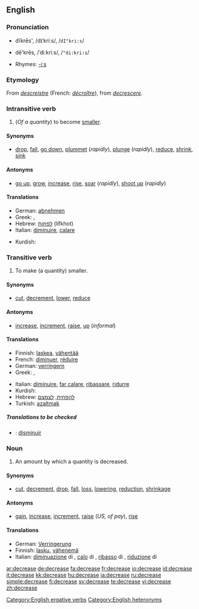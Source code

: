 ==English==

===Pronunciation===
*{{i-c|verb}} dĭkrēs', /dɪˈkriːs/, /<tt>dI"kri:s</tt>/
*{{i-c|noun}} dē'krēs, /ˈdiːkriːs/, /<tt>"di:kri:s</tt>/
*Rhymes: [[Rhymes:English:-iːs|-iːs]]

===Etymology===
From {{OF.}} ''[[descreistre]]'' (French: ''[[décroître]]''), from {{L.}} ''[[decrescere]]''.

===Intransitive verb===
{{rfc-trverb|Intransitive verb}}
{{en-verb|decreas|ing}}

# (''Of a quantity'') to become [[smaller]].

====Synonyms====
*{{i-c|become smaller}} [[drop]], [[fall]], [[go down]], [[plummet]] (''rapidly''), [[plunge]] (''rapidly''), [[reduce]], [[shrink]], [[sink]]

====Antonyms====
*{{i-c|become smaller}} [[go up]], [[grow]], [[increase]], [[rise]], [[soar]] (''rapidly''), [[shoot up]] (''rapidly'')

====Translations====
{{trans-top|become smaller}}
*German: [[abnehmen]]
*Greek: {{t|el|μειώνομαι}}, {{t|el|λιγοστεύω}}
*Hebrew: [[לפחות]] (lifkhot)
*Italian: [[diminuire]], [[calare]]
{{trans-mid}}
*Kurdish: {{KUchar|[[که‌م کردن]]}}
{{trans-bottom}}

===Transitive verb===
{{en-verb|decreas|ing}}

# To make (a quantity) smaller.

====Synonyms====
*{{i-c|make smaller}} [[cut]], [[decrement]], [[lower]], [[reduce]]

====Antonyms====
*{{i-c|make smaller}} [[increase]], [[increment]], [[raise]], [[up]] (''informal'')

====Translations====
{{trans-top|make smaller}}
*Finnish: [[laskea]], [[vähentää]]
*French: [[diminuer]], [[réduire]]
*German: [[verringern]]
*Greek: {{t|el|μειώνω}}, {{t|el|ελαττώνω}}
{{trans-mid}}
*Italian: [[diminuire]], [[far calare]], [[ribassare]], [[ridurre]]
*Kurdish: {{KUchar|[[که‌م کردن]]}}
*Hebrew: [[להפחית]], [[לצמצם]]
*Turkish: [[azaltmak]]
{{trans-bottom}}

=====Translations to be checked=====
<!--Remove this section once all of the translations below have been moved into the tables above.-->
{{checktrans}}
*{{ttbc|Spanish}}: [[disminuir]]

===Noun===
{{en-noun}}

# An amount by which a quantity is decreased.

====Synonyms====
*{{i-c|amount by which a quantity is decreased}} [[cut]], [[decrement]], [[drop]], [[fall]], [[loss]], [[lowering]], [[reduction]], [[shrinkage]]

====Antonyms====
*{{i-c|amount by which a quantity is decreased}} [[gain]], [[increase]], [[increment]], [[raise]] (''US, of pay''), [[rise]]

====Translations====
{{trans-top|amount of decrease}}
*German: [[Verringerung]] {{f}}
*Finnish: [[lasku]], [[vähenemä]]
*Italian: [[diminuazione]] di {{f}}, [[calo]] di {{m}}, [[ribasso]] di {{m}}, [[riduzione]] di {{f}}
{{trans-mid}}
{{trans-bottom}}

[[Category:English ergative verbs]]
[[Category:English heteronyms]]

[[ar:decrease]]
[[de:decrease]]
[[fa:decrease]]
[[fr:decrease]]
[[io:decrease]]
[[id:decrease]]
[[it:decrease]]
[[kk:decrease]]
[[hu:decrease]]
[[ja:decrease]]
[[ru:decrease]]
[[simple:decrease]]
[[fi:decrease]]
[[sv:decrease]]
[[te:decrease]]
[[vi:decrease]]
[[zh:decrease]]